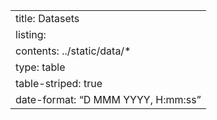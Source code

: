 ---
title: Datasets
listing:
    contents: ../static/data/*
    type: table
    table-striped: true
    date-format: "D MMM YYYY, H:mm:ss" 
---